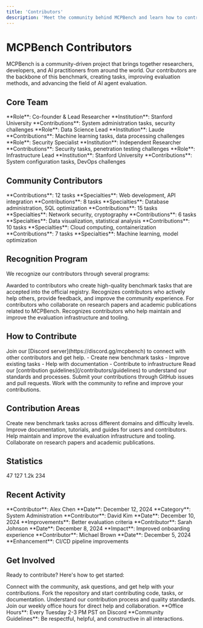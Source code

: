 ```yaml
---
title: 'Contributors'
description: 'Meet the community behind MCPBench and learn how to contribute'
---
```


# MCPBench Contributors

MCPBench is a community-driven project that brings together researchers, developers, and AI practitioners from around the world. Our contributors are the backbone of this benchmark, creating tasks, improving evaluation methods, and advancing the field of AI agent evaluation.

## Core Team

<CardGroup cols={2}>
  <Card title="Nicholas Carlini" icon="user">
    **Role**: Co-founder & Lead Researcher  
    **Institution**: Stanford University  
    **Contributions**: System administration tasks, security challenges
  </Card>
  <Card title="jeffreywpli" icon="user">
    **Role**: Data Science Lead  
    **Institution**: Laude  
    **Contributions**: Machine learning tasks, data processing challenges
  </Card>
  <Card title="Jan-Lucas Uslu" icon="user">
    **Role**: Security Specialist  
    **Institution**: Independent Researcher  
    **Contributions**: Security tasks, penetration testing challenges
  </Card>
  <Card title="Junhong Shen" icon="user">
    **Role**: Infrastructure Lead  
    **Institution**: Stanford University  
    **Contributions**: System configuration tasks, DevOps challenges
  </Card>
</CardGroup>

## Community Contributors

<CardGroup cols={3}>
  <Card title="Alex Chen" icon="github">
    **Contributions**: 12 tasks  
    **Specialties**: Web development, API integration
  </Card>
  <Card title="Maria Rodriguez" icon="github">
    **Contributions**: 8 tasks  
    **Specialties**: Database administration, SQL optimization
  </Card>
  <Card title="David Kim" icon="github">
    **Contributions**: 15 tasks  
    **Specialties**: Network security, cryptography
  </Card>
  <Card title="Sarah Johnson" icon="github">
    **Contributions**: 6 tasks  
    **Specialties**: Data visualization, statistical analysis
  </Card>
  <Card title="Michael Brown" icon="github">
    **Contributions**: 10 tasks  
    **Specialties**: Cloud computing, containerization
  </Card>
  <Card title="Lisa Wang" icon="github">
    **Contributions**: 7 tasks  
    **Specialties**: Machine learning, model optimization
  </Card>
</CardGroup>

## Recognition Program

We recognize our contributors through several programs:

<CardGroup cols={2}>
  <Card title="Task Creator Badge" icon="award">
    Awarded to contributors who create high-quality benchmark tasks that are accepted into the official registry.
  </Card>
  <Card title="Community Champion" icon="star">
    Recognizes contributors who actively help others, provide feedback, and improve the community experience.
  </Card>
  <Card title="Research Collaborator" icon="book">
    For contributors who collaborate on research papers and academic publications related to MCPBench.
  </Card>
  <Card title="Infrastructure Hero" icon="server">
    Recognizes contributors who help maintain and improve the evaluation infrastructure and tooling.
  </Card>
</CardGroup>

## How to Contribute

<Steps>
  <Step title="Join the Community">
    Join our [Discord server](https://discord.gg/mcpbench) to connect with other contributors and get help.
  </Step>
  <Step title="Choose Your Contribution">
    - Create new benchmark tasks
    - Improve existing tasks
    - Help with documentation
    - Contribute to infrastructure
  </Step>
  <Step title="Follow Guidelines">
    Read our [contribution guidelines](/contributors/guidelines) to understand our standards and processes.
  </Step>
  <Step title="Submit Your Work">
    Submit your contributions through GitHub issues and pull requests.
  </Step>
  <Step title="Get Feedback">
    Work with the community to refine and improve your contributions.
  </Step>
</Steps>

## Contribution Areas

<CardGroup cols={2}>
  <Card title="Task Development" icon="plus" href="/contributors/guidelines">
    Create new benchmark tasks across different domains and difficulty levels.
  </Card>
  <Card title="Documentation" icon="book" href="/contributors/guidelines">
    Improve documentation, tutorials, and guides for users and contributors.
  </Card>
  <Card title="Infrastructure" icon="server" href="/contributors/guidelines">
    Help maintain and improve the evaluation infrastructure and tooling.
  </Card>
  <Card title="Research" icon="search" href="/contributors/guidelines">
    Collaborate on research papers and academic publications.
  </Card>
</CardGroup>

## Statistics

<CardGroup cols={4}>
  <Card title="Total Contributors" icon="users">
    <Stat>47</Stat>
  </Card>
  <Card title="Tasks Created" icon="list">
    <Stat>127</Stat>
  </Card>
  <Card title="GitHub Stars" icon="star">
    <Stat>1.2k</Stat>
  </Card>
  <Card title="Discord Members" icon="message-circle">
    <Stat>234</Stat>
  </Card>
</CardGroup>

## Recent Activity

<CardGroup cols={2}>
  <Card title="New Task: Docker Orchestration" icon="plus">
    **Contributor**: Alex Chen  
    **Date**: December 12, 2024  
    **Category**: System Administration
  </Card>
  <Card title="Updated: Security Audit Task" icon="edit">
    **Contributor**: David Kim  
    **Date**: December 10, 2024  
    **Improvements**: Better evaluation criteria
  </Card>
  <Card title="New Documentation: Quick Start Guide" icon="book">
    **Contributor**: Sarah Johnson  
    **Date**: December 8, 2024  
    **Impact**: Improved onboarding experience
  </Card>
  <Card title="Infrastructure: Automated Testing" icon="server">
    **Contributor**: Michael Brown  
    **Date**: December 5, 2024  
    **Enhancement**: CI/CD pipeline improvements
  </Card>
</CardGroup>

## Get Involved

Ready to contribute? Here's how to get started:

<CardGroup cols={2}>
  <Card title="Join Discord" icon="message-circle" href="https://discord.gg/mcpbench">
    Connect with the community, ask questions, and get help with your contributions.
  </Card>
  <Card title="Fork on GitHub" icon="github" href="https://github.com/mcpbench">
    Fork the repository and start contributing code, tasks, or documentation.
  </Card>
  <Card title="Read Guidelines" icon="book" href="/contributors/guidelines">
    Understand our contribution process and quality standards.
  </Card>
  <Card title="Attend Office Hours" icon="calendar" href="https://discord.gg/mcpbench">
    Join our weekly office hours for direct help and collaboration.
  </Card>
</CardGroup>

<Info>
  **Office Hours**: Every Tuesday 2-3 PM PST on Discord  
  **Community Guidelines**: Be respectful, helpful, and constructive in all interactions.
</Info>
